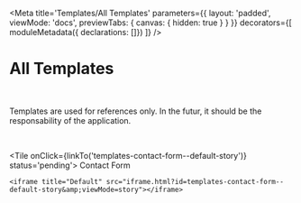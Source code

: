 
<Meta
    title='Templates/All Templates'
    parameters={{ 
        layout: 'padded', 
        viewMode: 'docs',
        previewTabs: { canvas: { hidden: true } }
    }}
    decorators={[
        moduleMetadata({ declarations: []})
    ]}
/>

# All Templates

<br/>

Templates are used for references only. In the futur, it should be the responsability of the application.

<br/>

<Stack>

<Tile onClick={linkTo('templates-contact-form--default-story')} status='pending'>
    Contact Form
    
    <iframe title="Default" src="iframe.html?id=templates-contact-form--default-story&amp;viewMode=story"></iframe>
</Tile>

</Stack>